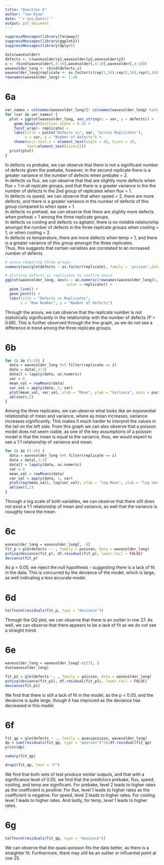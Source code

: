 ```yaml
---
title: "Question 6"
author: "Yun Kyaw"
date: "`r Sys.Date()`"
output: pdf_document
---
```


```r
suppressMessages(library(faraway))
suppressMessages(library(ggplot2))
suppressMessages(library(dplyr))

data(wavesolder)
defects <- c(wavesolder$y1,wavesolder$y2,wavesolder$y3)
x <- rbind(wavesolder[,4:10],wavesolder[,4:10],wavesolder[,4:10])
wavesolder_long <- cbind(defects,x)
wavesolder_long$replicate <- as.factor(c(rep(1,16),rep(2,16),rep(3,16)))
rownames(wavesolder_long) <- 1:48
```

# 6a
```r
var_names = colnames(wavesolder_long)[! colnames(wavesolder_long) %in% c('defects', 'replicate')]
for (var in var_names) {
  plot = ggplot(wavesolder_long, aes_string(x = var, y = defects)) +
    geom_boxplot(outlier.alpha = 0.5) +
    facet_wrap(~ replicate) +
    labs(title = paste("Defects vs", var, "across Replicates"),
         x = var, y = "Number of Defects") +
    theme(axis.text.x = element_text(angle = 45, hjust = 1),
          text=element_text(size=21))
  print(plot)
}
```
In defects vs prebake, we can observe that there is not a significant number of defects given the prebake, however, in the second replicate there is a greater variance in the number of defects when prebake = 2. \
In defects vs flux, we can observe that that are slightly more defects when flux = 1 in all replcate groups, and that there is a greater variance in the the number of defects in the 2nd group of replicates when flux = 1. \
In defects vs speed, we can observe that when speed = 2, there are more defects, and there is a greater variance in the number of defects of this group compared to when spee = 1. \
In defects vs preheat, we can observe that there are slightly more defects when preheat = 1 among the three replicate groups. \
In defects vs cooling and defects vs agitator, there is no notable relationship amongst the number of defects in the three replicate groups when cooling = 1, or when cooling = 2. \
In defects vs temperature, there are more defects when temp = 1, and there is a greater variance of this group amongst the three replicates. \
Thus, this suggests that certain variables are correlated to an increased number of defects.


```r
# anova comparing three groups
summary(aov(glm(defects ~ as.factor(replicate), family = 'poisson',data = wavesolder_long)))

# plotting defects vs replicates to confirm anova
ggplot(wavesolder_long, aes(x = as.numeric(rownames(wavesolder_long)), y = defects,
                            color = replicate)) +
  geom_line() +
  geom_point() +
  labs(title = "Defects vs Replicates",
       x = "Row Number", y = "Number of Defects")
```
Through the anova, we can observe that the replicate number is not statistically significantly in the relationship with the number of defects (P = 0.66). This is further observed through the line graph, as we do not see a difference in trend among the three replicate groups.

# 6b
```r
for (i in (1:3)) {
  data = wavesolder_long %>% filter(replicate == i)
  data = data[,1:3]
  data[] = lapply(data, as.numeric)
  var = 0
  mean_val = rowMeans(data)
  var_val = apply(data, 1, var)
  plot(mean_val, var_val, xlab = "Mean", ylab = "Variance", main = paste("Replicate", i))
  abline(0,1)
}
```
Among the three replicates, we can observe what looks like an exponential relationship of mean and variance, where as mean increases, variance increases significantly. This makes it much harder to interpret the values in the tail on the left side. From this graph we can also observe that a poisson model does not seem viable, as one of the key assumptions of a poisson model is that the mean is equal to the variance, thus, we would expect to see a 1:1 relationship of variance and mean.

```r
for (i in (1:3)) {
  data = wavesolder_long %>% filter(replicate == i)
  data = data[,1:3]
  data[] = lapply(data, as.numeric)
  var = 0
  mean_val = rowMeans(data)
  var_val = apply(data, 1, var)
  plot(log(mean_val), log(var_val), xlab = "log Mean", ylab = "log Variance", main = paste("Replicate", i))
  abline(0,1)
}
```
Through a log scale of both variables, we can observe that there still does not exist a 1:1 relationship of mean and variance, as well that the variance is rouughly twice the mean.

# 6c
```r
wavesolder_long = wavesolder_long[, -9]
fit_p = glm(defects ~. , family = poisson, data = wavesolder_long)
pchisq(deviance(fit_p), df.residual(fit_p), lower.tail = FALSE)
deviance(fit_p)
```
As p < 0.05, we reject the null hypothesis - suggesting there is a lack of fit in the data. This is concurred by the deviance of the model, which is large, as well indicating a less accurate model.

# 6d
```r
halfnorm(residuals(fit_p, type = "deviance"))
```
Through the QQ plot, we can observe that there is an outlier in row 27. As well, we can observe that there appears to be a lack of fit as we do not see a straight trend.

# 6e
```r
wavesolder_long = wavesolder_long[-c(27), ]
dim(wavesolder_long)

fit_p1 = glm(defects ~. , family = poisson, data = wavesolder_long)
pchisq(deviance(fit_p1), df.residual(fit_p1), lower.tail = FALSE)
deviance(fit_p1)
```
We find that there is still a lack of fit in the model, as the p < 0.05, and the devaicne is quite large, though it has improved as the deviance has decreased in this model.

# 6f
```r
fit_qp = glm(defects ~ ., family = quasipoisson, wavesolder_long)
dp = sum(residuals(fit_qp, type = "pearson")^2)/df.residual(fit_qp)
print(dp)
```

```r
sumary(fit_qp)

drop1(fit_qp, test = "F")
```
We find that both sets of test produce similar outputs, and that with a significance level of 0.05, we find that the predictors prebake, flux, speed, cooling, and temp are significant. For prebake, level 2 leads to higher rates as the coefficient is positive. For flux, level 1 leads to higher rates as the coefficient is negative. For speed, level 2 leads to higher rates. For cooling level 1 leads to higher rates. And lastly, for temp, level 1 leads to higher rates.

# 6g
```r
halfnorm(residuals(fit_qp, type = "deviance"))
```
We can observe that the quasi-poisson fits the data better, as there is a straighter fit. Furthermore, there may still be an outlier or influential point at row 25.
